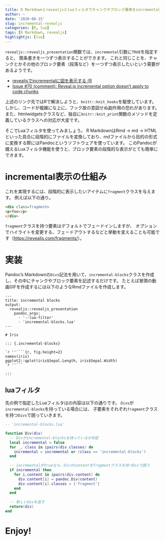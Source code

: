 ```yaml
---
title: R Markdownとrevealjsとluaフィルタでチャンクやブロック要素をincrementalに表示する
author: ~
date: '2020-08-15'
slug: incremental-revealjs
categories: [R, lua]
tags: [R Markdown, revealjs]
highlightjs: [lua]
---
```


`revealjs::revealjs_presentation`関数では、`incremental`引数に`TRUE`を指定すると、
箇条書きを一つずつ表示することができます。
これと同じことを、チャンクとかその他のブロック要素（段落など）を一つずつ表示したいという需要があるようです。

- [revealjsでincrementalに図を表示する (R](https://keachmurakami.github.io/2018/03/19/frame_by_frame_fig_in_reveal.html)
- [Issue #70 (comment): Reveal.js incremental option doesn't apply to code chunks](https://github.com/rstudio/revealjs/issues/70#issuecomment-674101011)

上述のリンク先ではRで解決しようと、`knitr::knit_hooks`を駆使しています。
しかし、コードが複雑にな上に、フック故の意図せぬ副作用の恐れがあります。
また、htmlwidgetsクラスなど、独自に`knitr::knit_print`関数のメソッドを定義しているクラスへの対応が大変です。

そこでLuaフィルタを使ってみましょう。
R MarkdownはRmd -> md -> HTMLといった具合に段階的にファイルを変換しており、mdファイルから目的の形式に変換する際にはPandocというソフトウェアを使っています。
このPandocが備えるLuaフィルタ機能を使うと、ブロック要素の段階的な表示がとても簡単にできます。

# incremental表示の仕組み

これを実現するには、段階的に表示したいアイテムに`fragment`クラスを与えます。
例えば以下の通り。

```html
<div class=fragment>
<p>foo</p>
</div>
```

`fragment`クラスを持つ要素はデフォルトでフェードインしますが、
オプションでハイライトを変更する、フェードアウトするなどと挙動を変えることも可能です（<https://revealjs.com/fragments/>）。

# 実装

Pandoc's Markdownの`Divs`記法を用いて、`incremental-blocks`クラスを作成し、その中にチャンクやブロック要素を記述するだけです。
たとえば冒頭の動画GIFを作成するには以下のようなRmdファイルを作成します。

````
---
title: incremental blocks
output:
  revealjs::revealjs_presentation
    pandoc_args:
      - '--lua-filter'
      - 'incremental-blocks.lua'
---

# Iris

::: {.incremental-blocks}

`r ''````{r, fig.height=2}
names(iris)
ggplot2::qplot(iris$Sepal.Length, iris$Sepal.Width)
`r ''```

:::
````

## luaフィルタ

先の例で指定したLuaフィルタはの内容は以下の通りです。
`Divs`が`incremental-blocks`を持っている場合には、
子要素をそれぞれ`fragment`クラスを持つ`Divs`で囲っていきます。

```lua
-- 'incremental-blocks.lua'

function Div(div)
  -- Divがincremental-blocksを持っているか判定
  local incremental = false
  for _, class in ipairs(div.classes) do
    incremental = incremental or (class == 'incremental-blocks')
  end
  
  -- incrementalがtrueなら、Divのcontentをfragmentクラスを持つDivで囲う
  if incremental then
    for i,content in ipairs(div.content) do
      div.content[i] = pandoc.Div(content)
      div.content[i].classes = {'fragment'}
    end
  end
  
  -- 新しいdivを返す
  return(div)
end
```

# Enjoy!
